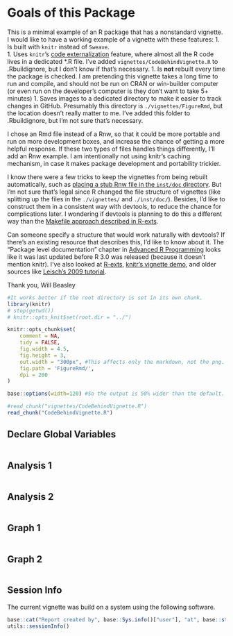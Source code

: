 <!--
%\VignetteEngine{knitr::knitr}
%\VignetteIndexEntry{Code Behind Vignette}
-->

# Goals of this Package
This is a minimal example of an R package that has a nonstandard vignette.  I would like to have a working example of a vignette with these features: 
 1. Is built with `knitr` instead of `Sweave`.  
 1. Uses `knitr`'s [code externalization](http://yihui.name/knitr/demo/externalization/) feature, where almost all the R code lives in a dedicated *.R file.  I've added `vignettes/CodeBehindVignette.R` to .Rbuildignore, but I don't know if that's necessary.
 1. Is **not** rebuilt every time the package is checked.  I am pretending this vignette takes a long time to run and compile, and should not be run on CRAN or win-builder computer (or even run on the developer's computer is they don't want to take 5+ minutes)
 1. Saves images to a dedicated directory to make it easier to track changes in GitHub.  Presumably this directory is `./vignettes/FigureRmd`, but the location doesn't really matter to me.  I've added this folder to .Rbuildignore, but I'm not sure that's necessary.

I chose an Rmd file instead of a Rnw, so that it could be more portable and run on more development boxes, and increase the chance of getting a more helpful response.  If these two types of files handles things differently, I'll add an Rnw example.  I am intentionally not using knitr's caching mechanism, in case it makes package development and portability trickier.

I know there were a few tricks to keep the vignettes from being rebuilt automatically, such as [placing a stub Rnw file in the `inst/doc` directory](https://github.com/LiveOak/NlsyLinksStaging/blob/70456b0cd99c77627f338daf977a9fa78cef85b9/NlsyLinks/inst/doc/NlsyAce.Rnw).  But I'm not sure that's legal since R changed the file structure of vignettes (like splitting up the files in the `./vignettes/` and `./inst/doc/`).  Besides, I'd like to construct them in a consistent way with devtools, to reduce the chance for complications later.  I wondering if devtools is planning to do this a different way than the [Makefile approach described in R-exts](http://cran.r-project.org/doc/manuals/R-exts.html#Writing-package-vignettes).

Can someone specify a structure that would work naturally with devtools?  If there's an existing resource that describes this, I'd like to know about it.  The "Package level documentation" chapter in [Advanced R Programming](http://adv-r.had.co.nz/Documenting-packages.html) looks like it was last updated before R 3.0 was released (because it doesn't mention knitr).  I've also looked at [R-exts](http://cran.r-project.org/doc/manuals/R-exts.html#Writing-package-vignettes), [knitr's vignette demo](http://yihui.name/knitr/demo/vignette/), and older sources like [Leisch's 2009 tutorial](http://cran.r-project.org/doc/contrib/Leisch-CreatingPackages.pdf).

Thank you, Will Beasley

```r
#It works better if the root directory is set in its own chunk.
library(knitr)
# stop(getwd())
# knitr::opts_knit$set(root.dir = "../")
```

```r
knitr::opts_chunk$set(
    comment = NA, 
    tidy = FALSE,
    fig.width = 4.5, 
    fig.height = 3, 
    out.width = "300px", #This affects only the markdown, not the png.  Height will scale appropriately.
    fig.path = 'FigureRmd/',
    dpi = 200
)

base::options(width=120) #So the output is 50% wider than the default.

#read_chunk("vignettes/CodeBehindVignette.R")
read_chunk("CodeBehindVignette.R")
```

## Declare Global Variables
```r
```

## Analysis 1
```r
```

## Analysis 2
```r
```

## Graph 1
```r
```

## Graph 2
```r
```

## Session Info
The current vignette was build on a system using the following software.

```r
base::cat("Report created by", base::Sys.info()["user"], "at", base::strftime(base::Sys.time(), "%c, %z"))
utils::sessionInfo()
```
